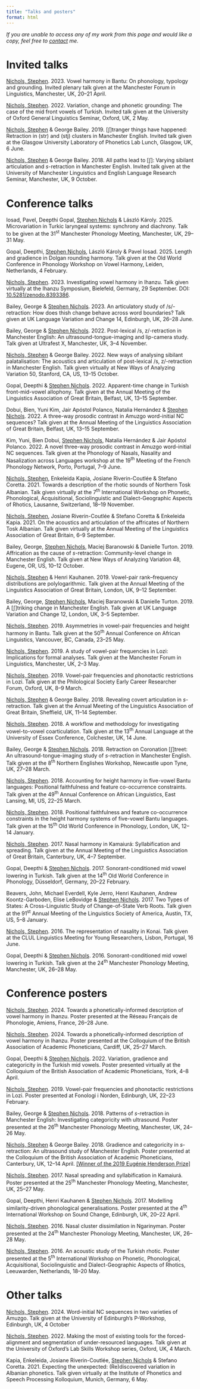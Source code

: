 ```yaml
---
title: "Talks and posters"
format: html
---
```


*If you are unable to access any of my work from this page and would like a copy, feel free to [contact](index.qmd#contact) me.*

# Invited talks

[Nichols, Stephen]{.underline}. 2023. Vowel harmony in Bantu: On phonology, typology and grounding. Invited plenary talk given at the Manchester Forum in Linguistics, Manchester, UK, 20--21 April. [<i class="fa-solid fa-file-pdf" style="color: $link-color;"></i>](files/2023-mfil-bantu.pdf){target="_blank" title="Download slides"}

[Nichols, Stephen]{.underline}. 2022. Variation, change and phonetic grounding: The case of the mid front vowels of Turkish. Invited talk given at the University of Oxford General Linguistics Seminar, Oxford, UK, 2 May. [<i class="fa-solid fa-file-pdf" style="color: $link-color;"></i>](files/2022-gls-turkish.pdf){target="_blank" title="Download slides"}

[Nichols, Stephen]{.underline} & George Bailey. 2019. \[ʃ\]tranger things have happened: Retraction in (str) and (stj) clusters in Manchester English. Invited talk given at the Glasgow University Laboratory of Phonetics Lab Lunch, Glasgow, UK, 6 June. [<i class="fa-solid fa-file-pdf" style="color: $link-color;"></i>](files/2019-gulp-str.pdf){target="_blank" title="Download slides"}

[Nichols, Stephen]{.underline} & George Bailey. 2018. All paths lead to \[ʃ\]: Varying sibilant articulation and *s*-retraction in Manchester English. Invited talk given at the University of Manchester Linguistics and English Language Research Seminar, Manchester, UK, 9 October. [<i class="fa-solid fa-file-pdf" style="color: $link-color;"></i>](files/2018-uom-str.pdf){target="_blank" title="Download slides"}

# Conference talks

Iosad, Pavel, Deepthi Gopal, [Stephen Nichols]{.underline} & László Károly. 2025. Microvariation in Turkic laryngeal systems: synchrony and diachrony. Talk to be given at the 31^st^ Manchester Phonology Meeting, Manchester, UK, 29--31 May.

Gopal, Deepthi, [Stephen Nichols]{.underline}, László Károly & Pavel Iosad. 2025. Length and gradience in Dolgan rounding harmony. Talk given at the Old World Conference in Phonology Workshop on Vowel Harmony, Leiden, Netherlands, 4 February. [<i class="fa-solid fa-file-pdf" style="color: $link-color;"></i>](files/2025-ocp-dolganh.pdf){target="_blank" title="Download slides"}

[Nichols, Stephen]{.underline}. 2023. Investigating vowel harmony in Ihanzu. Talk given virtually at the Ihanzu Symposium, Bielefeld, Germany, 29 September. DOI: [10.5281/zenodo.8393386](https://doi.org/10.5281/zenodo.8393386){target="_blank"}. [<i class="fa-solid fa-file-pdf" style="color: $link-color;"></i>](files/2023-ihanzu-vh.pdf){target="_blank" title="Download slides"} [<i class="fa-brands fa-youtube" style="color: $link-color;"></i>](https://youtu.be/6r82XQraxVE){target="_blank" title="Watch on YouTube"}

Bailey, George & [Stephen Nichols]{.underline}. 2023. An articulatory study of /s/-retraction: How does thish change behave across word boundaries? Talk given at UK Language Variation and Change 14, Edinburgh, UK, 26--28 June. [<i class="fa-solid fa-file-pdf" style="color: $link-color;"></i>](files/2023-uklvc-str.pdf){target="_blank" title="Download slides"}

Bailey, George & [Stephen Nichols]{.underline}. 2022. Post-lexical /s, z/-retraction in Manchester English: An ultrasound-tongue-imaging and lip-camera study. Talk given at Ultrafest X, Manchester, UK, 3--4 November. [<i class="fa-solid fa-file-pdf" style="color: $link-color;"></i>](files/2022-ultrafest-str.pdf){target="_blank" title="Download slides"}

[Nichols, Stephen]{.underline} & George Bailey. 2022. New ways of analysing sibilant palatalisation: The acoustics and articulation of post-lexical /s, z/-retraction in Manchester English. Talk given virtually at New Ways of Analyzing Variation 50, Stanford, CA, US, 13--15 October. [<i class="fa-solid fa-file-pdf" style="color: $link-color;"></i>](files/2022-nwav-str.pdf){target="_blank" title="Download slides"}

Gopal, Deepthi & [Stephen Nichols]{.underline}. 2022. Apparent-time change in Turkish front-mid-vowel allophony. Talk given at the Annual Meeting of the Linguistics Association of Great Britain, Belfast, UK, 13--15 September. [<i class="fa-solid fa-file-pdf" style="color: $link-color;"></i>](files/2022-lagb-turkish.pdf){target="_blank" title="Download slides"}

Dobui, Bien, Yuni Kim, Jair Apóstol Polanco, Natalia Hernández & [Stephen Nichols]{.underline}. 2022. A three-way prosodic contrast in Amuzgo word-initial NC sequences? Talk given at the Annual Meeting of the Linguistics Association of Great Britain, Belfast, UK, 13--15 September. [<i class="fa-solid fa-file-pdf" style="color: $link-color;"></i>](files/2022-lagb-amuzgo.pdf){target="_blank" title="Download slides"}

Kim, Yuni, Bien Dobui, [Stephen Nichols]{.underline}, Natalia Hernández & Jair Apóstol Polanco. 2022. A novel three-way prosodic contrast in Amuzgo word-initial NC sequences. Talk given at the Phonology of Nasals, Nasality and Nasalization across Languages workshop at the 19^th^ Meeting of the French Phonology Network, Porto, Portugal, 7--9 June. [<i class="fa-solid fa-file-pdf" style="color: $link-color;"></i>](files/2022-rfp-amuzgo.pdf){target="_blank" title="Download slides"}

[Nichols, Stephen]{.underline}, Enkeleida Kapia, Josiane Riverin-Coutlée & Stefano Coretta. 2021. Towards a description of the rhotic sounds of Northern Tosk Albanian. Talk given virtually at the 7^th^ International Workshop on Phonetic, Phonological, Acquisitional, Sociolinguistic and Dialect-Geographic Aspects of Rhotics, Lausanne, Switzerland, 18--19 November. [<i class="fa-solid fa-file-pdf" style="color: $link-color;"></i>](files/2021-ratics-shqr.pdf){target="_blank" title="Download slides"}

[Nichols, Stephen]{.underline}, Josiane Riverin-Coutlée & Stefano Coretta & Enkeleida Kapia. 2021. On the acoustics and articulation of the affricates of Northern Tosk Albanian. Talk given virtually at the Annual Meeting of the Linguistics Association of Great Britain, 6--9 September. [<i class="fa-solid fa-file-pdf" style="color: $link-color;"></i>](files/2021-lagb-shqaffricates.pdf){target="_blank" title="Download slides"}

Bailey, George, [Stephen Nichols]{.underline}, Maciej Baranowski & Danielle Turton. 2019. Affrication as the cause of *s*-retraction: Community-level change in Manchester English. Talk given at New Ways of Analyzing Variation 48, Eugene, OR, US, 10--12 October. [<i class="fa-solid fa-file-pdf" style="color: $link-color;"></i>](files/2019-nwav-str.pdf){target="_blank" title="Download slides"}

[Nichols, Stephen]{.underline} & Henri Kauhanen. 2019. Vowel-pair rank--frequency distributions are polylogarithmic. Talk given at the Annual Meeting of the Linguistics Association of Great Britain, London, UK, 9--12 September. [<i class="fa-solid fa-file-pdf" style="color: $link-color;"></i>](files/2019-lagb-vowelpairs.pdf){target="_blank" title="Download slides"}

Bailey, George, [Stephen Nichols]{.underline}, Maciej Baranowski & Danielle Turton. 2019. A \[ʃ\]triking change in Manchester English. Talk given at UK Language Variation and Change 12, London, UK, 3--5 September. [<i class="fa-solid fa-file-pdf" style="color: $link-color;"></i>](files/2019-uklvc-str.pdf){target="_blank" title="Download slides"}

[Nichols, Stephen]{.underline}. 2019. Asymmetries in vowel-pair frequencies and height harmony in Bantu. Talk given at the 50^th^ Annual Conference on African Linguistics, Vancouver, BC, Canada, 23--25 May. [<i class="fa-solid fa-file-pdf" style="color: $link-color;"></i>](files/2019-acal-freq.pdf){target="_blank" title="Download slides"}

[Nichols, Stephen]{.underline}. 2019. A study of vowel-pair frequencies in Lozi: Implications for formal analyses. Talk given at the Manchester Forum in Linguistics, Manchester, UK, 2--3 May. [<i class="fa-solid fa-file-pdf" style="color: $link-color;"></i>](files/2019-mfil-lozi.pdf){target="_blank" title="Download slides"}

[Nichols, Stephen]{.underline}. 2019. Vowel-pair frequencies and phonotactic restrictions in Lozi. Talk given at the Philological Society Early Career Researcher Forum, Oxford, UK, 8--9 March. [<i class="fa-solid fa-file-pdf" style="color: $link-color;"></i>](files/2019-philsoc-lozi.pdf){target="_blank" title="Download slides"}

[Nichols, Stephen]{.underline} & George Bailey. 2018. Revealing covert articulation in *s*-retraction. Talk given at the Annual Meeting of the Linguistics Association of Great Britain, Sheffield, UK, 11--14 September. [<i class="fa-solid fa-file-pdf" style="color: $link-color;"></i>](files/2018-lagb-str.pdf){target="_blank" title="Download slides"}

[Nichols, Stephen]{.underline}. 2018. A workflow and methodology for investigating vowel-to-vowel coarticulation. Talk given at the 13^th^ Annual Language at the University of Essex Conference, Colchester, UK, 14 June. [<i class="fa-solid fa-file-pdf" style="color: $link-color;"></i>](files/2018-langue-workflow.pdf){target="_blank" title="Download slides"}

Bailey, George & [Stephen Nichols]{.underline}. 2018. Retraction on Coronation \[ʃ\]treet: An ultrasound-tongue-imaging study of *s*-retraction in Manchester English. Talk given at the 8^th^ Northern Englishes Workshop, Newcastle upon Tyne, UK, 27--28 March. [<i class="fa-solid fa-file-pdf" style="color: $link-color;"></i>](files/2018-new-str.pdf){target="_blank" title="Download slides"}

[Nichols, Stephen]{.underline}. 2018. Accounting for height harmony in five-vowel Bantu languages: Positional faithfulness and feature co-occurrence constraints. Talk given at the 49^th^ Annual Conference on African Linguistics, East Lansing, MI, US, 22--25 March. [<i class="fa-solid fa-file-pdf" style="color: $link-color;"></i>](files/2018-acal-bantu.pdf){target="_blank" title="Download slides"}

[Nichols, Stephen]{.underline}. 2018. Positional faithfulness and feature co-occurrence constraints in the height harmony systems of five-vowel Bantu languages. Talk given at the 15^th^ Old World Conference in Phonology, London, UK, 12--14 January. [<i class="fa-solid fa-file-pdf" style="color: $link-color;"></i>](files/2018-ocp-bantu.pdf){target="_blank" title="Download handout"}

[Nichols, Stephen]{.underline}. 2017. Nasal harmony in Kamaiurá: Syllabification and spreading. Talk given at the Annual Meeting of the Linguistics Association of Great Britain, Canterbury, UK, 4--7 September. [<i class="fa-solid fa-file-pdf" style="color: $link-color;"></i>](files/2017-lagb-kamaiura.pdf){target="_blank" title="Download handout"}

Gopal, Deepthi & [Stephen Nichols]{.underline}. 2017. Sonorant-conditioned mid vowel lowering in Turkish. Talk given at the 14^th^ Old World Conference in Phonology, Düsseldorf, Germany, 20--22 February. [<i class="fa-solid fa-file-pdf" style="color: $link-color;"></i>](files/2017-ocp-turkish.pdf){target="_blank" title="Download handout"}

Beavers, John, Michael Everdell, Kyle Jerro, Henri Kauhanen, Andrew Koontz-Garboden, Elise LeBovidge & [Stephen Nichols]{.underline}. 2017. Two Types of States: A Cross-Linguistic Study of Change-of-State Verb Roots. Talk given at the 91^st^ Annual Meeting of the Linguistics Society of America, Austin, TX, US, 5--8 January. [<i class="fa-solid fa-file-pdf" style="color: $link-color;"></i>](files/2017-lsa-cos.pdf){target="_blank" title="Download handout"}

[Nichols, Stephen]{.underline}. 2016. The representation of nasality in Konai. Talk given at the CLUL Linguistics Meeting for Young Researchers, Lisbon, Portugal, 16 June. [<i class="fa-solid fa-file-pdf" style="color: $link-color;"></i>](files/2016-clul-konai.pdf){target="_blank" title="Download handout"}

Gopal, Deepthi & [Stephen Nichols]{.underline}. 2016. Sonorant-conditioned mid vowel lowering in Turkish. Talk given at the 24^th^ Manchester Phonology Meeting, Manchester, UK, 26--28 May. [<i class="fa-solid fa-file-pdf" style="color: $link-color;"></i>](files/2016-mfm-turkish.pdf){target="_blank" title="Download handout"}

# Conference posters

[Nichols, Stephen]{.underline}. 2024. Towards a phonetically-informed description of vowel harmony in Ihanzu. Poster presented at the Réseau Français de Phonologie, Amiens, France, 26--28 June. [<i class="fa-solid fa-file-pdf" style="color: $link-color;"></i>](files/2024-rfp-ihanzu.pdf){target="_blank" title="Download poster"}

[Nichols, Stephen]{.underline}. 2024. Towards a phonetically-informed description of vowel harmony in Ihanzu. Poster presented at the Colloquium of the British Association of Academic Phoneticians, Cardiff, UK, 25--27 March. [<i class="fa-solid fa-file-pdf" style="color: $link-color;"></i>](files/2024-baap-ihanzu.pdf){target="_blank" title="Download poster"}

Gopal, Deepthi & [Stephen Nichols]{.underline}. 2022. Variation, gradience and categoricity in the Turkish mid vowels. Poster presented virtually at the Colloquium of the British Association of Academic Phoneticians, York, 4--8 April. [<i class="fa-solid fa-file-pdf" style="color: $link-color;"></i>](files/2022-baap-turkish.pdf){target="_blank" title="Download poster"}

[Nichols, Stephen]{.underline}. 2019. Vowel-pair frequencies and phonotactic restrictions in Lozi. Poster presented at Fonologi i Norden, Edinburgh, UK, 22--23 February. [<i class="fa-solid fa-file-pdf" style="color: $link-color;"></i>](files/2019-fino-lozi.pdf){target="_blank" title="Download poster"}

Bailey, George & [Stephen Nichols]{.underline}. 2018. Patterns of *s*-retraction in Manchester English: Investigating categoricity with ultrasound. Poster presented at the 26^th^ Manchester Phonology Meeting, Manchester, UK, 24--26 May. [<i class="fa-solid fa-file-pdf" style="color: $link-color;"></i>](files/2018-mfm-str.pdf){target="_blank" title="Download poster"} [<i class="fa-solid fa-bars" style="color: $link-color;"></i>](files/2018-mfm-str-ref.pdf){target="_blank" title="Download references"}

[Nichols, Stephen]{.underline} & George Bailey. 2018. Gradience and categoricity in *s*-retraction: An ultrasound study of Manchester English. Poster presented at the Colloquium of the British Association of Academic Phoneticians, Canterbury, UK, 12--14 April. [\[Winner of the 2019 Eugénie Henderson Prize\]](https://blogs.kent.ac.uk/baap/){target="_blank"} [<i class="fa-solid fa-file-pdf" style="color: $link-color;"></i>](files/2018-baap-str.pdf){target="_blank" title="Download poster"} [<i class="fa-solid fa-bars" style="color: $link-color;"></i>](files/2018-baap-str-ref.pdf){target="_blank" title="Download references"} [<i class="fa-solid fa-paperclip" style="color: $link-color;"></i>](files/2018-baap-str-app.pdf){target="_blank" title="Download appendix"}

[Nichols, Stephen]{.underline}. 2017. Nasal spreading and syllabification in Kamaiurá. Poster presented at the 25^th^ Manchester Phonology Meeting, Manchester, UK, 25--27 May. [<i class="fa-solid fa-file-pdf" style="color: $link-color;"></i>](files/2017-mfm-kamaiura.pdf){target="_blank" title="Download poster"}

Gopal, Deepthi, Henri Kauhanen & [Stephen Nichols]{.underline}. 2017. Modelling similarity-driven phonological generalisations. Poster presented at the 4^th^ International Workshop on Sound Change, Edinburgh, UK, 20--22 April. [<i class="fa-solid fa-file-pdf" style="color: $link-color;"></i>](files/2017-wsc-similarity.pdf){target="_blank" title="Download poster"}

[Nichols, Stephen]{.underline}. 2016. Nasal cluster dissimilation in Ngarinyman. Poster presented at the 24^th^ Manchester Phonology Meeting, Manchester, UK, 26--28 May. [<i class="fa-solid fa-file-pdf" style="color: $link-color;"></i>](files/2016-mfm-ncd.pdf){target="_blank" title="Download poster"}

[Nichols, Stephen]{.underline}. 2016. An acoustic study of the Turkish rhotic. Poster presented at the 5^th^ International Workshop on Phonetic, Phonological, Acquisitional, Sociolinguistic and Dialect-Geographic Aspects of Rhotics, Leeuwarden, Netherlands, 18--20 May. [<i class="fa-solid fa-file-pdf" style="color: $link-color;"></i>](files/2016-ratics-turkish.pdf){target="_blank" title="Download poster"}

# Other talks

[Nichols, Stephen]{.underline}. 2024. Word-initial NC sequences in two varieties of Amuzgo. Talk given at the University of Edinburgh's P-Workshop, Edinburgh, UK, 4 October [<i class="fa-solid fa-file-pdf" style="color: $link-color;"></i>](files/2024-pworkshop-amuzgo.pdf){target="_blank" title="Download slides"}

[Nichols, Stephen]{.underline}. 2022. Making the most of existing tools for the forced-alignment and segmentation of under-resourced languages. Talk given at the University of Oxford's Lab Skills Workshop series, Oxford, UK, 4 March. [<i class="fa-solid fa-file-pdf" style="color: $link-color;"></i>](files/2022-labskills-sppas.pdf){target="_blank" title="Download slides"}

Kapia, Enkeleida, Josiane Riverin-Coutlée, [Stephen Nichols]{.underline} & Stefano Coretta. 2021. Expecting the unexpected: (Re)discovered variation in Albanian phonetics. Talk given virtually at the Institute of Phonetics and Speech Processing Kolloquium, Munich, Germany, 6 May. [<i class="fa-solid fa-file-pdf" style="color: $link-color;"></i>](files/2021-kolloq-shqipa.pdf){target="_blank" title="Download slides"}
